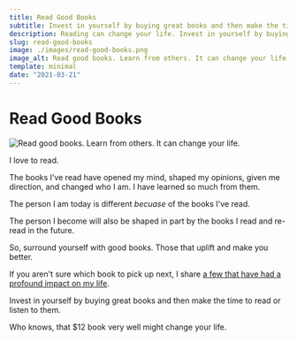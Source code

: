 ```yaml
---
title: Read Good Books
subtitle: Invest in yourself by buying great books and then make the time to read or listen to them.
description: Reading can change your life. Invest in yourself by buying great books and then make the time to read or listen to them.
slug: read-good-books
image: ./images/read-good-books.png
image_alt: Read good books. Learn from others. It can change your life.
template: minimal
date: "2021-03-21"
---
```


# Read Good Books

![Read good books. Learn from others. It can change your life.](./images/read-good-books.png)

I love to read.

The books I’ve read have opened my mind, shaped my opinions, given me direction, and changed who I am. I have learned so much from them.

The person I am today is different _becuase_ of the books I've read.

The person I become will also be shaped in part by the books I read and re-read in the future.

So, surround yourself with good books. Those that uplift and make you better.

If you aren't sure which book to pick up next, I share [a few that have had a profound impact on my life](/about/).

Invest in yourself by buying great books and then make the time to read or listen to them.

<!-- prettier-ignore -->
Who knows, that $12 book very well might change your life.
